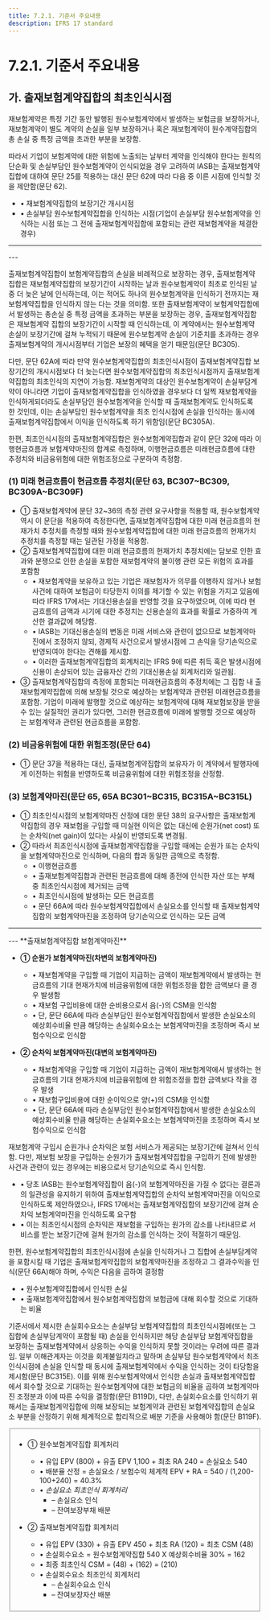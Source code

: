 ```yaml
---
title: 7.2.1. 기준서 주요내용
description: IFRS 17 standard
---
```


# 7.2.1. 기준서 주요내용

## 가. 출재보험계약집합의 최초인식시점

재보험계약은 특정 기간 동안 발행된 원수보험계약에서 발생하는 보험금을 보장하거나, 재보험계약이 별도 계약의 손실을 일부 보장하거나 혹은 재보험계약이 원수계약집합의 총 손실 중 특정 금액을 초과한 부분을 보장함.

따라서 기업이 보험계약에 대한 위험에 노출되는 날부터 계약을 인식해야 한다는 원칙의 단순화 및 손실부담인 원수보험계약이 인식되었을 경우 고려하여 IASB는 출재보험계약집합에 대하여 문단 25를 적용하는 대신 문단 62에 따라 다음 중 이른 시점에 인식할 것을 제안함(문단 62).

* • 재보험계약집합의 보장기간 개시시점
* • 손실부담 원수보험계약집합을 인식하는 시점(기업이 손실부담 원수보험계약을 인식하는 시점 또는 그 전에 출재보험계약집합에 포함되는 관련 재보험계약을 체결한 경우)

---
<GCenterImg src="/ifrs/그림7-7.png" caption="[출재보험계약집합 최초인식시점]" width="500" />
---

출재보험계약집합이 보험계약집합의 손실을 비례적으로 보장하는 경우, 출재보험계약집합은 재보험계약집합의 보장기간이 시작하는 날과 원수보험계약이 최초로 인식된 날 중 더 늦은 날에 인식하는데, 이는 적어도 하나의 원수보험계약을 인식하기 전까지는 재보험계약집합을 인식하지 않는 다는 것을 의미함. 또한 출재보험계약이 보험계약집합에서 발생하는 총손실 중 특정 금액을 초과하는 부분을 보장하는 경우, 출재보험계약집합은 재보험계약 집합의 보장기간이 시작할 때 인식하는데, 이 계약에서는 원수보험계약 손실이 보장기간에 걸쳐 누적되기 때문에 원수보험계약 손실이 기준치를 초과하는 경우 출재보험계약의 개시시점부터 기업은 보장의 혜택을 얻기 때문임(문단 BC305).

다만, 문단 62A에 따라 만약 원수보험계약집합의 최초인식시점이 출재보험계약집합 보장기간의 개시시점보다 더 늦는다면 원수보험계약집합의 최초인식시점까지 출재보험계약집합의 최초인식의 지연이 가능함. 재보험계약의 대상인 원수보험계약이 손실부담계약이 아니라면 기업이 출재보험계약집합을 인식하였을 경우보다 더 일찍 재보험계약을 인식하게되더라도 손실부담인 원수보험계약을 인식할 때 출재보험계약도 인식하도록 한 것인데, 이는 손실부담인 원수보험계약을 최초 인식시점에 손실을 인식하는 동시에 출재보험계약집합에서 이익을 인식하도록 하기 위함임(문단 BC305A).

한편, 최초인식시점의 출재보험계약집합은 원수보험계약집합과 같이 문단 32에 따라 이행현금흐름과 보험계약마진의 합계로 측정하며, 이행현금흐름은 미래현금흐름에 대한 추정치와 비금융위험에 대한 위험조정으로 구분하여 측정함.

### (1) 미래 현금흐름이 현금흐름 추정치(문단 63, BC307~BC309, BC309A~BC309F)

* ① 출재보험계약에 문단 32\~36의 측정 관련 요구사항을 적용할 때, 원수보험계약 역시 이 문단을 적용하여 측정한다면, 출재보험계약집합에 대한 미래 현금흐름의 현재가치 추정치를 측정할 때와 원수보험계약집합에 대한 미래 현금흐름의 현재가치 추정치를 측정할 때는 일관된 가정을 적용함.
* ② 출재보험계약집합에 대한 미래 현금흐름의 현재가치 추정치에는 담보로 인한 효과와 분쟁으로 인한 손실을 포함한 재보험계약의 불이행 관련 모든 위험의 효과를 포함함
    * • 재보험계약을 보유하고 있는 기업은 재보험자가 의무를 이행하지 않거나 보험사건에 대하여 보험금이 타당한지 이의를 제기할 수 있는 위험을 가지고 있음에 따라 IFRS 17에서는 기대신용손실을 반영할 것을 요구하였으며, 이에 따라 현금흐름의 금액과 시기에 대한 추정치는 신용손실의 효과를 확률로 가중하여 계산한 결과값에 해당함.
    * • IASB는 기대신용손실의 변동은 미래 서비스와 관련이 없으므로 보험계약마진에서 조정하지 않되, 경제적 사건으로서 발생시점에 그 손익을 당기손익으로 반영되여야 한다는 견해를 제시함.
    * • 이러한 출재보험계약집합의 회계처리는 IFRS 9에 따른 취득 혹은 발생시점에 신용이 손상되어 있는 금융자산 간의 기대신용손실 회계처리와 일관됨.
* ③ 출재보험계약집합의 측정에 포함되는 미래현금흐름의 추정치에는 그 집합 내 출재보험계약집합에 의해 보장될 것으로 예상하는 보험계약과 관련된 미래현금흐름을 포함함. 기업이 미래에 발행할 것으로 예상하는 보험계약에 대해 재보험보장을 받을 수 있는 실질적인 권리가 있다면, 그러한 현금흐름에 미래에 발행할 것으로 예상하는 보험계약과 관련된 현금흐름을 포함함.

### (2) 비금융위험에 대한 위험조정(문단 64)

* ① 문단 37을 적용하는 대신, 출재보험계약집합의 보유자가 이 계약에서 발행자에게 이전하는 위험을 반영하도록 비금융위험에 대한 위험조정을 산정함.

### (3) 보험계약마진(문단 65, 65A BC301~BC315, BC315A~BC315L)

* ① 최초인식시점의 보험계약마진 산정에 대한 문단 38의 요구사항은 출재보험계약집합의 경우 재보험을 구입할 때 미실현 이익은 없는 대신에 순원가(net cost) 또는 순차익(net gain)이 있다는 사실이 반영되도록 변경됨.
* ② 따라서 최초인식시점에 출재보험계약집합을 구입할 때에는 순원가 또는 순차익을 보험계약마진으로 인식하며, 다음의 합과 동일한 금액으로 측정함.
  * • 이행현금흐름
  * • 출재보험계약집합과 관련된 현금흐름에 대해 종전에 인식한 자산 또는 부채 중 최초인식시점에 제거되는 금액
  * • 최초인식시점에 발생하는 모든 현금흐름
  * • 문단 66A에 따라 원수보험계약집합에서 손실요소를 인식할 때 출재보험계약집합의 보험계약마진을 조정하여 당기손익으로 인식하는 모든 금액

---
<GCenterImg src="/ifrs/그림7-8.png" width="600" />
---

<GCallout severity="success">
**출재보험계약집합 보험계약마진**

*  **① 순원가 보험계약마진(차변의 보험계약마진)**

    * • 재보험계약을 구입할 때 기업이 지급하는 금액이 재보험계약에서 발생하는 현금흐름의 기대 현재가치에 비금융위험에 대한 위험조정을 합한 금액보다 클 경우 발생함
    * • 재보험 구입비용에 대한 순비용으로서 음(-)의 CSM을 인식함
    * • 단, 문단 66A에 따라 손실부담인 원수보험계약집합에서 발생한 손실요소의 예상회수비율 만큼 해당하는 손실회수요소는 보험계약마진을 조정하며 즉시 보험수익으로 인식함


* **② 순차익 보험계약마진(대변의 보험계약마진)**
  * • 채보험계약을 구입할 때 기업이 지급하는 금액이 재보험계약에서 발생하는 현금흐름의 기대 현재가치에 비금융위험에 한 위험조정을 합한 금액보다 작을 경우 발생
  * • 재보험구입비용에 대한 순이익으로 양(+)의 CSM을 인식함
  * • 단, 문단 66A에 따라 손실부담인 원수보험계약집합에서 발생한 손실요소의 예상회수비율 만큼 해당하는 손실회수요소는 보험계약마진을 조정하며 즉시 보험수익으로 인식함
</GCallout>

재보험계약 구입시 순원가나 순차익은 보험 서비스가 제공되는 보장기간에 걸쳐서 인식함. 다만, 재보험 보장을 구입하는 순원가가  출재보험계약집합을 구입하기 전에 발생한 사건과 관련이 있는 경우에는 비용으로서 당기손익으로 즉시 인식함.
  * • 당초 IASB는 원수보험계약집합이 음(-)의 보험계약마진을 가질 수 없다는 결론과의 일관성을 유지하기 위하여 출재보험계약집합의 순차익 보험계약마진을 이익으로 인식하도록 제안하였으나, IFRS 17에서는 출재보험계약집합의 보장기간에 걸쳐 순차익 보험계약마진을 인식하도록 요구함
  * • 이는 최초인식시점의 순차익은 재보험을 구입하는 원가의 감소를 나타내므로 서비스를 받는 보장기간에 걸쳐 원가의 감소를 인식하는 것이 적절하기 때문임.

한편, 원수보험계약집합의 최초인식시점에 손실을 인식하거나 그 집합에 손실부담계약을 포함시킬 때 기업은 출재보험계약집합의 보험계약마진을 조정하고 그 결과수익을 인식(문단 66A)해야 하며, 수익은 다음을 곱하여 결정함
  * • 원수보험계약집합에서 인식한 손실
  * • 출재보험계약집합에서 원수보험계약집합의 보험금에 대해 회수할 것으로 기대하는 비율

기준서에서 제시한 손실회수요소는 손실부담 보험계약집합의 최초인식시점에(또는 그 집합에 손실부담계약이 포함될 때) 손실을 인식하지만 해당 손실부담 보험계약집합을 보장하는 출재보험계약에서 상응하는 수익을 인식하지 못할 것이라는 우려에 따른 결과임. 일부 이해관계자는 이것을 회계불일치라고 말하며 손실부담 원수보험계약에서 최초인식시점에 손실을 인식할 때 동시에 출재보험계약에서 수익을 인식하는 것이 타당함을 제시함(문단 BC315E). 이를 위해 원수보험계약에서 인식한 손실과 출재보험계약집합에서 회수할 것으로 기대하는 원수보험계약에 대한 보험금의 비율을 곱하여 보험계약마진 조정분과 이에 따른 수익을 결정함(문단 B119D), 다만, 손실회수요소를 인식하기 위해서는 출재보험계약집합에 의해 보장되는 보험계약과 관련된 보험계약집합의 손실요소 부분을 산정하기 위해 체계적으로 합리적으로 배분 기준을 사용해야 함(문단 B119F).

<Fieldset legend="[참 고] 손실회수요소 최초측정 회계처리" toggleable>

<GCenterImg src="/ifrs/재보험1.png" width="700" />

 * ① 원수보험계약집합 회계처리
   * • 유입 EPV (800) + 유출 EPV 1,100 + 최초 RA 240 = 손실요소 540
   * • 배분율 산정 = 손실요소 / 보험수익 체계적 EPV + RA = 540 / (1,200-100+240) = 40.3%
   * • _손실요소 최초인식 회계처리_
     * – 손실요소 인식     <GCenterImg src="/ifrs/ref7-1 1.png" alt="" width="350" />
     * – 잔여보장부채 배분 <GCenterImg src="/ifrs/ref7-1 2.png" alt="" width="350" />

 * ② 출재보험계약집합 회계처리
   * • 유입 EPV (330) + 유출 EPV 450 + 최초 RA (120) = 최초 CSM (48)
   * • 손실회수요소 = 원수보험계약집합 540 X 예상회수비율 30% = 162
   * • 최종 최초인식 CSM = (48) + (162) = (210)
   * • 손실회수요소 최초인식 회계처리
     * – 손실회수요소 인식 <GCenterImg src="/ifrs/ref7-1 3.png" alt="" width="350" />
     * – 잔여보장자산 배분 <GCenterImg src="/ifrs/ref7-1 4.png" alt="" width="350" />

</Fieldset>
